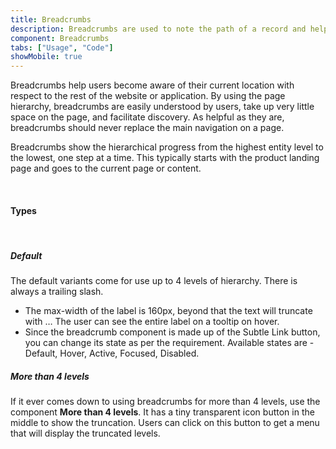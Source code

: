 ```yaml
---
title: Breadcrumbs
description: Breadcrumbs are used to note the path of a record and help the user to navigate back to the parent.
component: Breadcrumbs
tabs: ["Usage", "Code"]
showMobile: true
---
```


Breadcrumbs help users become aware of their current location with respect to the rest of the website or application.
By using the page hierarchy, breadcrumbs are easily understood by users, take up very little space on the page,
and facilitate discovery. As helpful as they are, breadcrumbs should never replace the main navigation on a page.

Breadcrumbs show the hierarchical progress from the highest entity level to the lowest, one step at a time.
This typically starts with the product landing page and goes to the current page or content.

<br/>

#### Types
<br/>

##### Default

The default variants come for use up to 4 levels of hierarchy. There is always a trailing slash.

- The max-width of the label is 160px, beyond that the text will truncate with … The user can see the entire label on a tooltip on hover.
- Since the breadcrumb component is made up of the Subtle Link button, you can change its state as per the requirement. Available states are - Default, Hover, Active, Focused, Disabled.

<Preview name="breadcrumbs" />

##### More than 4 levels

If it ever comes down to using breadcrumbs for more than 4 levels, use the component **More than 4 levels**.
It has a tiny transparent icon button in the middle to show the truncation.
Users can click on this button to get a menu that will display the truncated levels. 

